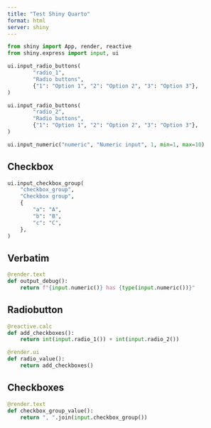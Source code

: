 ```yaml
---
title: "Test Shiny Quarto"
format: html
server: shiny
---
```


```python
from shiny import App, render, reactive
from shiny.express import input, ui
```

```python
ui.input_radio_buttons(  
        "radio_1",  
        "Radio buttons",  
        {"1": "Option 1", "2": "Option 2", "3": "Option 3"},  
) 
```


```python
ui.input_radio_buttons(  
        "radio_2",  
        "Radio buttons",  
        {"1": "Option 1", "2": "Option 2", "3": "Option 3"},  
) 
```

```python
ui.input_numeric("numeric", "Numeric input", 1, min=1, max=10) 
```

## Checkbox

```python
ui.input_checkbox_group(  
    "checkbox_group",  
    "Checkbox group",  
    {  
        "a": "A",  
        "b": "B",  
        "c": "C",  
    },  
)  
```

## Verbatim

```python
@render.text
def output_debug():
    return f"{input.numeric()} has {type(input.numeric())}"
```

## Radiobutton

```python
@reactive.calc
def add_checkboxes():
    return int(input.radio_1()) + int(input.radio_2())
```

```python
@render.ui
def radio_value():
    return add_checkboxes()
```

## Checkboxes

```python
@render.text
def checkbox_group_value():
    return ", ".join(input.checkbox_group())
```
